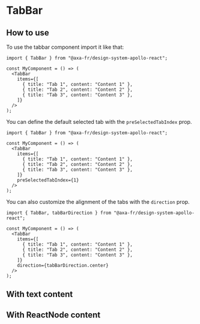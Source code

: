
<Meta of={TabBarStories} name="TabBar" />

# TabBar

## How to use

To use the tabbar component import it like that:

```tsx
import { TabBar } from "@axa-fr/design-system-apollo-react";

const MyComponent = () => (
  <TabBar
    items={[
      { title: "Tab 1", content: "Content 1" },
      { title: "Tab 2", content: "Content 2" },
      { title: "Tab 3", content: "Content 3" },
    ]}
  />
);
```

You can define the default selected tab with the `preSelectedTabIndex` prop.

```tsx
import { TabBar } from "@axa-fr/design-system-apollo-react";

const MyComponent = () => (
  <TabBar
    items={[
      { title: "Tab 1", content: "Content 1" },
      { title: "Tab 2", content: "Content 2" },
      { title: "Tab 3", content: "Content 3" },
    ]}
    preSelectedTabIndex={1}
  />
);
```

You can also customize the alignment of the tabs with the `direction` prop.

```tsx
import { TabBar, tabBarDirection } from "@axa-fr/design-system-apollo-react";

const MyComponent = () => (
  <TabBar
    items={[
      { title: "Tab 1", content: "Content 1" },
      { title: "Tab 2", content: "Content 2" },
      { title: "Tab 3", content: "Content 3" },
    ]}
    direction={tabBarDirection.center}
  />
);
```

## With text content

<Canvas of={TabBarStories.TabBarStory} />

<Controls of={TabBarStories.TabBarStory} />

## With ReactNode content

<Canvas of={TabBarStories.TabBarWithReactNodeStory} />

<Controls of={TabBarStories.TabBarWithReactNodeStory} />
